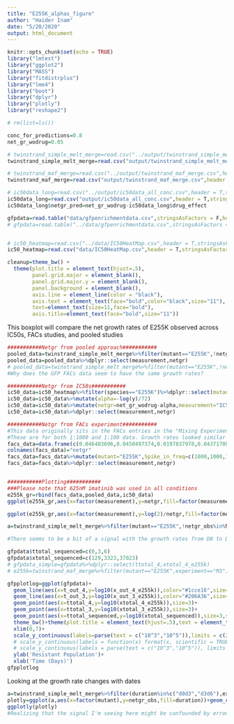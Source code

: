 ```yaml
---
title: "E255K_alphas_figure"
author: "Haider Inam"
date: "5/20/2020"
output: html_document
---
```


```r
knitr::opts_chunk$set(echo = TRUE)
library("lmtest")
library("ggplot2")
library("MASS")
library("fitdistrplus")
library("lme4")
library("boot")
library("dplyr")
library("plotly")
library("reshape2")
```


```r
# rm(list=ls())

conc_for_predictions=0.8
net_gr_wodrug=0.05

# twinstrand_simple_melt_merge=read.csv("../output/twinstrand_simple_melt_merge.csv",header = T,stringsAsFactors = F)
twinstrand_simple_melt_merge=read.csv("output/twinstrand_simple_melt_merge.csv",header = T,stringsAsFactors = F)

# twinstrand_maf_merge=read.csv("../output/twinstrand_maf_merge.csv",header = T,stringsAsFactors = F)
twinstrand_maf_merge=read.csv("output/twinstrand_maf_merge.csv",header = T,stringsAsFactors = F)

# ic50data_long=read.csv("../output/ic50data_all_conc.csv",header = T,stringsAsFactors = F)
ic50data_long=read.csv("output/ic50data_all_conc.csv",header = T,stringsAsFactors = F)
ic50data_long$netgr_pred=net_gr_wodrug-ic50data_long$drug_effect

gfpdata=read.table("data/gfpenrichmentdata.csv",stringsAsFactors = F,header = T,sep=',')
# gfpdata=read.table("../data/gfpenrichmentdata.csv",stringsAsFactors = F,header = T,sep=',')


# ic50_heatmap=read.csv("../data/IC50HeatMap.csv",header = T,stringsAsFactors = F)
ic50_heatmap=read.csv("data/IC50HeatMap.csv",header = T,stringsAsFactors = F)

cleanup=theme_bw() +
  theme(plot.title = element_text(hjust=.5),
        panel.grid.major = element_blank(),
        panel.grid.major.y = element_blank(),
        panel.background = element_blank(),
        axis.line = element_line(color = "black"),
        axis.text = element_text(face="bold",color="black",size="11"),
        text=element_text(size=11,face="bold"),
        axis.title=element_text(face="bold",size="11"))
```

This boxplot will compare the net growth rates of E255K observed across IC50s, FACs studies, and pooled studies

```r
###########Netgr from pooled approach###########
pooled_data=twinstrand_simple_melt_merge%>%filter(mutant=="E255K",!netgr_obs%in%NA,duration%in%c("d0d3","d0d6"))%>%dplyr::select(mutant,experiment,netgr=netgr_obs,Spike_in_freq)%>%mutate(measurement="Pooled")
pooled_data=pooled_data%>%dplyr::select(measurement,netgr)
# pooled_data=twinstrand_simple_melt_merge%>%filter(mutant=="E255K",!netgr_obs%in%NA)
#Why does the GFP FACs data seem to have the same growth rates?

###########Netgr from IC50s###########
ic50_data=ic50_heatmap%>%filter(species=="E255K")%>%dplyr::select(mutant=species,y=X1.25)
ic50_data=ic50_data%>%mutate(alpha=-log(y)/72)
ic50_data=ic50_data%>%mutate(netgr=net_gr_wodrug-alpha,measurement="IC50s")
ic50_data=ic50_data%>%dplyr::select(measurement,netgr)

###########Netgr from FACs experiment###########
#This data originally sits in the FACs entries in the "Mixing Experiment 4, 8/20/18, directory on benchling"
#These are for both 1:1000 and 1:100 data. Growth rates looked similar at low frequencies with and without WT effects but there was a slowering of growth without WT spike-ins. We haven't focused on that here though
facs_data=data.frame(c(0.046483696,0.0450497374,0.0197837978,0.0437170827,0.04520188,0.0440885505))
colnames(facs_data)="netgr"
facs_data=facs_data%>%mutate(mutant="E255K",Spike_in_freq=c(1000,1000,1000,10000,10000,10000),measurement="FACS")
facs_data=facs_data%>%dplyr::select(measurement,netgr)


###########Plotting###########
###Please note that 625nM imatinib was used in all conditions
e255k_gr=rbind(facs_data,pooled_data,ic50_data)
ggplot(e255k_gr,aes(x=factor(measurement),y=netgr,fill=factor(measurement)))+geom_boxplot()+scale_fill_manual(values = c("#63A088","#1CCE16","#206A36"))+cleanup+scale_y_continuous(name="Net Grwoth Rate Observed")

ggplot(e255k_gr,aes(x=factor(measurement),y=log(2)/netgr,fill=factor(measurement)))+geom_boxplot()+scale_fill_manual(values = c("#63A088","#1CCE16","#206A36"))+cleanup+scale_y_continuous(limits=c(0,30),name="Doubling Time")

a=twinstrand_simple_melt_merge%>%filter(mutant=="E255K",!netgr_obs%in%NA)

#There seems to be a bit of a signal with the growth rates from D0 to D3 and D3 to D6. D0D3 seems to be a little higher. Will look at that discrepancy later.
```


```r
gfpdata$ttotal_sequenced=c(0,3,6)
gfpdata$xtotal_sequenced=c(129,3323,37023)
# gfpdata_simple=gfpdata%>%dplyr::select(ttotal_4,xtotal_4_e255k)
# e255k=twinstrand_maf_merge%>%filter(mutant=="E255K",experiment=="M3")

gfpplotlog=ggplot(gfpdata)+
  geom_line(aes(x=t_out_4,y=log10(x_out_4_e255k)),color="#1cce16",size=1.5)+geom_ribbon(aes(x = t_out_4_conintub,ymax=log10(x_out_4_e255k_ciub),ymin=log10(x_out_4_e255k_cilb)),fill="#1cce16",alpha=.3)+
  geom_line(aes(x=t_out_3,y=log10(x_out_3_e255k)),color="#206A36",size=1.5)+geom_ribbon(aes(x = t_out_3_conintub,ymax=log10(x_out_3_e255k_ciub),ymin=log10(x_out_3_e255k_cilb)),fill="#206A36",alpha=.3)+
  geom_point(aes(x=ttotal_4,y=log10(xtotal_4_e255k)),size=3)+
  geom_point(aes(x=ttotal_3,y=log10(xtotal_3_e255k)),size=3)+
  geom_point(aes(x=ttotal_sequenced,y=log10(xtotal_sequenced)),size=3,shape="square",color="blue")+
  theme_bw()+theme(plot.title = element_text(hjust=.5),text = element_text(size=24),axis.title = element_text(face="bold",size="19"),axis.text=element_text(face="bold",size="19"))+
  xlim(0,7)+
  scale_y_continuous(labels=parse(text = c("10^3","10^5")),limits = c(2,6.5),breaks = c(3,5))+
  # scale_y_continuous(labels = function(x) format(x, scientific = TRUE), limits = c(1e2,5e6),trans='log10',labels=parse(text = c("10^3","10^5"))+
  # scale_y_continuous(labels = parse(text = c("10^3","10^5")), limits = c(1e2,5e6),trans='log10')+
  ylab('Resistant Population')+
  xlab('Time (Days)')
gfpplotlog
```
Looking at the growth rate changes with dates
```r
a=twinstrand_simple_melt_merge%>%filter(duration%in%c("d0d3","d3d6"),experiment%in%c("M3","M6"))
plotly=ggplot(a,aes(x=factor(mutant),y=netgr_obs,fill=duration))+geom_col(position="dodge",stat="identity")+facet_wrap(~experiment)
ggplotly(plotly)
#Realizing that the signal I'm seeing here might be confounded by erroneous flow cytometry counts... 
```

